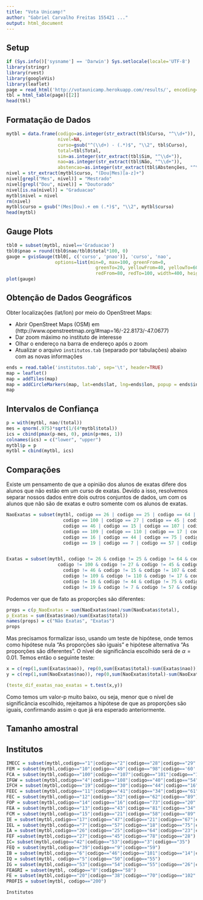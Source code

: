```yaml
---
title: "Vota Unicamp!"
author: "Gabriel Carvalho Freitas 155421 ..."
output: html_document
---
```


## Setup

```r
if (Sys.info()['sysname'] == 'Darwin') Sys.setlocale(locale='UTF-8')
library(stringr)
library(rvest)
library(googleVis)
library(leaflet)
page = read_html('http://votaunicamp.herokuapp.com/results/', encoding='UTF-8')
tbl = html_table(page)[[2]]
head(tbl)
```

## Formatação de Dados

```r
mytbl = data.frame(codigo=as.integer(str_extract(tbl$Curso, "^\\d+")),
                   nivel=NA,
                   curso=gsub("^(\\d+) - (.*)$", "\\2", tbl$Curso),
                   total=tbl$Total,
                   sim=as.integer(str_extract(tbl$Sim, "^\\d+")),
                   nao=as.integer(str_extract(tbl$Não, "^\\d+")),
                   abstencao=as.integer(str_extract(tbl$Abstenções, "^\\d+")))
nivel = str_extract(mytbl$curso, "(Dou|Mes)[a-z]+")
nivel[grepl("Mes", nivel)] = "Mestrado"
nivel[grepl("Dou", nivel)] = "Doutorado"
nivel[is.na(nivel)] = "Graduacao"
mytbl$nivel = nivel
rm(nivel)
mytbl$curso = gsub("(Mes|Dou).+ em (.*)$", "\\2", mytbl$curso)
head(mytbl)
```

## Gauge Plots

```r
tbl0 = subset(mytbl, nivel=='Graduacao')
tbl0$pnao = round(tbl0$nao/tbl0$total*100, 0)
gauge = gvisGauge(tbl0[, c('curso', 'pnao')], 'curso', 'nao',
                  options=list(min=0, max=100, greenFrom=0,
                                 greenTo=20, yellowFrom=40, yellowTo=60,
                                 redFrom=80, redTo=100, width=400, height=300))
plot(gauge)
```

## Obtenção de Dados Geográficos

Obter localizações (lat/lon) por meio do OpenStreet Maps:

- Abrir OpenStreet Maps (OSM) em (http://www.openstreetmap.org/#map=16/-22.8173/-47.0677)
- Dar zoom máximo no instituto de interesse
- Olhar o endereço na barra de endereço após o zoom
- Atualizar o arquivo `institutos.tab` (separado por tabulações) abaixo com as novas informações

```r
ends = read.table('institutos.tab', sep='\t', header=TRUE)
map = leaflet()
map = addTiles(map)
map = addCircleMarkers(map, lat=ends$lat, lng=ends$lon, popup = ends$instituto)
map
```

## Intervalos de Confiança

```r
p = with(mytbl, nao/(total))
mes = qnorm(.975)*sqrt(1/(4*mytbl$total))
ics = cbind(pmax(p-mes, 0), pmin(p+mes, 1))
colnames(ics) = c("lower", "upper")
mytbl$p = p
mytbl = cbind(mytbl, ics)
```

## Comparações

Existe um pensamento de que a opinião dos alunos de exatas difere dos alunos que não estão em um curso de exatas. Devido a isso, resolvemos separar nossos dados entre dois outros conjuntos de dados, um com os alunos que não são de exatas e outro somente com os alunos de exatas.

```r
NaoExatas = subset(mytbl, codigo == 26 | codigo == 25 | codigo == 64 | codigo == 23 | codigo == 22 | codigo == 6 |
                     codigo == 100 | codigo == 27 | codigo == 45 | codigo == 21 | codigo == 63 | codigo == 58 |
                     codigo == 46 | codigo == 15 | codigo == 107 | codigo == 14 |
                     codigo == 109 | codigo == 110 | codigo == 17 | codigo == 47 |
                     codigo == 16 | codigo == 44 | codigo == 75 | codigo == 30 | codigo == 54 | codigo == 55 |
                     codigo == 19 | codigo == 7 | codigo == 57 | codigo == 56 | codigo == 18 | codigo == 20 | codigo == 38)


Exatas = subset(mytbl, codigo != 26 & codigo != 25 & codigo != 64 & codigo != 23 & codigo != 22 & codigo != 6 &
                   codigo != 100 & codigo != 27 & codigo != 45 & codigo != 21 & codigo != 63 & codigo != 58 &
                     codigo != 46 & codigo != 15 & codigo != 107 & codigo != 14 &
                     codigo != 109 & codigo != 110 & codigo != 17 & codigo != 47 &
                     codigo != 16 & codigo != 44 & codigo != 75 & codigo != 30 & codigo != 54 & codigo != 55 &
                     codigo != 19 & codigo != 7 & codigo != 57 & codigo != 56 & codigo != 18 & codigo != 20 & codigo != 38)
```

Podemos ver que de fato as proporções são diferentes: 

```r
props = c(p_NaoExatas = sum(NaoExatas$nao)/sum(NaoExatas$total),
p_Exatas = sum(Exatas$nao)/sum(Exatas$total))
names(props) = c("Não Exatas", "Exatas")
props
```

Mas precisamos formalizar isso, usando um teste de hipótese, onde temos como hipótese nula "As proporções são iguais" e hipótese alternativa "As proporções são diferentes". O nível de significância escolhido será de $\alpha = 0.01$. Temos então o seguinte teste:

```r
x = c(rep(1,sum(Exatas$nao)), rep(0,sum(Exatas$total)-sum(Exatas$nao)))
y = c(rep(1,sum(NaoExatas$nao)), rep(0,sum(NaoExatas$total)-sum(NaoExatas$nao)))

(teste_dif_exatas_nao_exatas = t.test(x,y))
```

Como temos um valor-p muito baixo, ou seja, menor que o nível de significância escolhido, rejeitamos a hipótese de que as proporções são iguais, confirmando assim o que já era esperado anteriormente. 

## Tamanho amostral

## Institutos

```r
IMECC = subset(mytbl,codigo=="1"|codigo=="2"|codigo=="28"|codigo=="29"|codigo=="51"|codigo=="31"|codigo=="79")
FEM = subset(mytbl,codigo=="10"|codigo=="49"|codigo=="98"|codigo=='60'|codigo=='92'|codigo=='72'|codigo=="39")
FCA = subset(mytbl,codigo=="100"|codigo=="107"|codigo=="101"|codigo=="102"|codigo=="33"|codigo=="54"|codigo=="91"|codigo=="52")
IFGW = subset(mytbl,codigo=="4"|codigo=="108"|codigo=="40"|codigo=="54")
IFCH = subset(mytbl,codigo=="19"|codigo=="30"|codigo=="44"|codigo=="16"|codigo=="28"|codigo=="25"|codigo=="66"|codigo=="94"|codigo=="74"|codigo=="69"|codigo=="103"|codigo=="27"|codigo=="36"|codigo=="37"|codigo=="75"|codigo=="24"|codigo=="80"|codigo=="38")
FEEC = subset(mytbl,codigo=="11"|codigo=="41"|codigo=="34"|codigo=="61")
FEC = subset(mytbl,codigo=="12"|codigo=="32"|codigo=="62"|codigo=="89")
FOP = subset(mytbl,codigo=="14"|codigo=="16"|codigo=="73"|codigo=="20"|codigo=="19"|codigo=="64"|codigo=="18"|codigo=="67"|codigo=="23"|codigo=="71"|codigo=="70"|codigo=="69")
FEA = subset(mytbl,codigo=="13"|codigo=="43"|codigo=="81"|codigo=="34"|codigo=="6"|codigo=="7"|codigo=="5"|codigo=="47"|codigo=="56"|codigo=="57"|codigo=="55")
FCM = subset(mytbl,codigo=="15"|codigo=="21"|codigo=="58"|codigo=="89"|codigo=="8"|codigo=="75"|codigo=="97"|codigo=="23"|codigo=="104"|codigo=="90"|codigo=="87"|codigo=="36"|codigo=="91"|codigo=="100"|codigo=="49"|codigo=="58"|codigo=="35"|codigo=="42"|codigo=="74"|codigo=="51"|codigo=="50"|codigo=="44"|codigo=="90"|codigo=="48"|codigo=="59")
IE = subset(mytbl,codigo=="17"|codigo=="47"|codigo=="21"|codigo=="67"|codigo=="53")
IEL = subset(mytbl,codigo=="7"|codigo=="57"|codigo=="18"|codigo=="75"|codigo=="68"|codigo=="93"|codigo=="57"|codigo=="81"|codigo=="40")
IA = subset(mytbl,codigo=="26"|codigo=="25"|codigo=="64"|codigo=="23"|codigo=="22"|codigo=="105"|codigo=="106"|codigo=="2"|codigo=="22"|codigo=="83"|codigo=="65"|codigo=="61"|codigo=="60"|codigo=="63"|codigo=="62")
FEF =subset(mytbl,codigo=="27"|codigo=="45"|codigo=="78"|codigo=="28")
IC= subset(mytbl,codigo=="42"|codigo=="53"|codigo=="3"|codigo=="35")
FEQ = subset(mytbl,codigo=="39"|codigo=="9"|codigo=="59")
IB = subset(mytbl,codigo=="6"|codigo=="46"|codigo=="101"|codigo=="14"|codigo=="10"|codigo=="9"|codigo=="12"|codigo=="13"|codigo=="11")
IQ = subset(mytbl, codigo=="5"|codigo=="50"|codigo=="55")
IG = subset(mytbl,codigo=="53"|codigo=="54"|codigo=="55"|codigo=="26"|codigo=="76"|codigo=="24"|codigo=="95"|codigo=="79"|codigo=="41")
FEAGRI = subset(mytbl, codigo=="8"|codigo=="58")
FE = subset(mytbl,codigo=="20"|codigo=="38"|codigo=="70"|codigo=="102"|codigo=="86")
PROFIS = subset(mytbl, codigo=="200")

Institutos 
```

